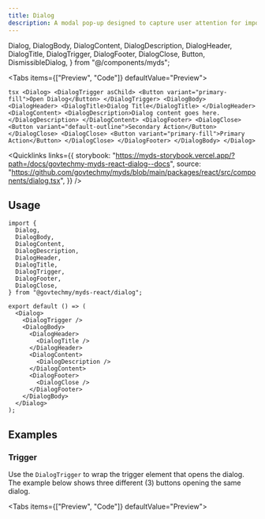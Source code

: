 ```yaml
---
title: Dialog
description: A modal pop-up designed to capture user attention for important actions or messages. It consists of three main components, which are Header, Content, and Footer.
---
```


  Dialog,
  DialogBody,
  DialogContent,
  DialogDescription,
  DialogHeader,
  DialogTitle,
  DialogTrigger,
  DialogFooter,
  DialogClose,
  Button,
  DismissibleDialog,
} from "@/components/myds";

<Tabs items={["Preview", "Code"]} defaultValue="Preview">
  <Tab value="Preview" className="not-prose flex justify-center">
    <Dialog>
      <DialogTrigger asChild>
        <Button variant="primary-fill">Open Dialog</Button>
      </DialogTrigger>
      <DialogBody>
        <DialogHeader>
          <DialogTitle>Dialog Title</DialogTitle>
        </DialogHeader>
        <DialogContent>
          <DialogDescription>Dialog content goes here.</DialogDescription>
        </DialogContent>
        <DialogFooter>
          <DialogClose>
            <Button variant="default-outline">Secondary Action</Button>
          </DialogClose>
          <DialogClose>
            <Button variant="primary-fill">Primary Action</Button>
          </DialogClose>
        </DialogFooter>
      </DialogBody>
    </Dialog>
  </Tab>
  <Tab value="Code">
    ```tsx
    <Dialog>
      <DialogTrigger asChild>
        <Button variant="primary-fill">Open Dialog</Button>
      </DialogTrigger>
      <DialogBody>
        <DialogHeader>
          <DialogTitle>Dialog Title</DialogTitle>
        </DialogHeader>
        <DialogContent>
          <DialogDescription>Dialog content goes here.</DialogDescription>
        </DialogContent>
        <DialogFooter>
          <DialogClose>
            <Button variant="default-outline">Secondary Action</Button>
          </DialogClose>
          <DialogClose>
            <Button variant="primary-fill">Primary Action</Button>
          </DialogClose>
        </DialogFooter>
      </DialogBody>
    </Dialog>
    ```
  </Tab>
</Tabs>

<Quicklinks
  links={{
    storybook:
      "https://myds-storybook.vercel.app/?path=/docs/govtechmy-myds-react-dialog--docs",
    source:
      "https://github.com/govtechmy/myds/blob/main/packages/react/src/components/dialog.tsx",
  }}
/>

## Usage

```tsx copy
import {
  Dialog,
  DialogBody,
  DialogContent,
  DialogDescription,
  DialogHeader,
  DialogTitle,
  DialogTrigger,
  DialogFooter,
  DialogClose,
} from "@govtechmy/myds-react/dialog";
```

```tsx copy
export default () => (
  <Dialog>
    <DialogTrigger />
    <DialogBody>
      <DialogHeader>
        <DialogTitle />
      </DialogHeader>
      <DialogContent>
        <DialogDescription />
      </DialogContent>
      <DialogFooter>
        <DialogClose />
      </DialogFooter>
    </DialogBody>
  </Dialog>
);
```

## Examples

### Trigger

Use the `DialogTrigger` to wrap the trigger element that opens the dialog. The example below shows three different (3) buttons opening the same dialog.

<Tabs items={["Preview", "Code"]} defaultValue="Preview">
  <Tab value="Preview">
    <div className="not-prose flex flex-col items-center gap-3">
      <Dialog>
        <DialogTrigger asChild>
          <Button variant="primary-fill">Open Dialog 1</Button>
        </DialogTrigger>
        <DialogTrigger asChild>
          <Button variant="primary-outline">Open Dialog 2</Button>
        </DialogTrigger>
        <DialogTrigger asChild>
          <Button variant="primary-ghost">Open Dialog 3</Button>
        </DialogTrigger>

      <DialogBody>
        <DialogHeader>
          <DialogTitle>Dialog Title</DialogTitle>
        </DialogHeader>
        <DialogContent>
          <DialogDescription>Dialog content goes here.</DialogDescription>
        </DialogContent>
        <DialogFooter>
          <DialogClose>
            <Button variant="default-outline">Secondary Action</Button>
          </DialogClose>
          <DialogClose>
            <Button variant="primary-fill">Primary Action</Button>
          </DialogClose>
        </DialogFooter>
      </DialogBody>
    </Dialog>
    </div>

  </Tab>
  <Tab value="Code">
    ```tsx
    <Dialog>
      <DialogTrigger asChild>
        <Button variant="primary-fill">Open Dialog 1</Button>
      </DialogTrigger>
      <DialogTrigger asChild>
        <Button variant="primary-outline">Open Dialog 2</Button>
      </DialogTrigger>
      <DialogTrigger asChild>
        <Button variant="primary-ghost">Open Dialog 3</Button>
      </DialogTrigger>

      <DialogBody>
        <DialogHeader>
          <DialogTitle>Dialog Title</DialogTitle>
        </DialogHeader>
        <DialogContent>
          <DialogDescription>Dialog content goes here.</DialogDescription>
        </DialogContent>
        <DialogFooter>
          <DialogClose>
            <Button variant="default-outline">Secondary Action</Button>
          </DialogClose>
          <DialogClose>
            <Button variant="primary-fill">Primary Action</Button>
          </DialogClose>
        </DialogFooter>
      </DialogBody>
    </Dialog>
    ```

  </Tab>
</Tabs>

### Uncontrolled vs Controlled State

To use the dialog in an uncontrolled state, set the `defaultOpen` prop to the initial state of the dialog.

To use the dialog in the controlled state, utilize the `open` and `onOpenChange` prop to handle the state programmatically.

<Tabs items={["Preview", "Code"]} defaultValue="Preview">
  <Tab value="Preview">
    <div className="not-prose flex flex-col gap-3 items-center">
        <div>
            Uncontrolled
            <Dialog defaultOpen={false}>
              <DialogTrigger asChild>
                <Button variant="primary-fill">Open Dialog (Uncontrolled)</Button>
              </DialogTrigger>
      
            <DialogBody>
              <DialogHeader>
                <DialogTitle>Dialog Title</DialogTitle>
              </DialogHeader>
              <DialogContent>
                <DialogDescription>Dialog content goes here.</DialogDescription>
              </DialogContent>
              <DialogFooter>
                <DialogClose>
                  <Button variant="default-outline">Secondary Action</Button>
                </DialogClose>
                <DialogClose>
                  <Button variant="primary-fill">Primary Action</Button>
                </DialogClose>
              </DialogFooter>
            </DialogBody>
          </Dialog>
        </div>
        <div>
            Controlled
            <Dialog open={false}>
              <DialogTrigger asChild>
                <Button variant="primary-fill">Open Dialog (Controlled)</Button>
              </DialogTrigger>
      
            <DialogBody>
              <DialogHeader>
                <DialogTitle>Dialog Title</DialogTitle>
              </DialogHeader>
              <DialogContent>
                <DialogDescription>Dialog content goes here.</DialogDescription>
              </DialogContent>
              <DialogFooter>
                <DialogClose>
                  <Button variant="default-outline">Secondary Action</Button>
                </DialogClose>
                <DialogClose>
                  <Button variant="primary-fill">Primary Action</Button>
                </DialogClose>
              </DialogFooter>
            </DialogBody>
          </Dialog>
        </div>
    </div>

  </Tab>
  <Tab value="Code">
    ```tsx
    // Uncontrolled state
    <Dialog defaultOpen={false}>
      <DialogTrigger asChild>
        <Button variant="primary-fill">Open Dialog (Uncontrolled)</Button>
      </DialogTrigger>
      <DialogBody>
        <DialogHeader>
          <DialogTitle>Dialog Title</DialogTitle>
        </DialogHeader>
        <DialogContent>
          <DialogDescription>Dialog content goes here.</DialogDescription>
        </DialogContent>
        <DialogFooter>
          <DialogClose>
            <Button variant="default-outline">Secondary Action</Button>
          </DialogClose>
          <DialogClose>
            <Button variant="primary-fill">Primary Action</Button>
          </DialogClose>
        </DialogFooter>
      </DialogBody>
    </Dialog>

    // Controlled state
    <Dialog open={false}>
      <DialogTrigger asChild>
        <Button variant="primary-fill">Open Dialog (Controlled)</Button>
      </DialogTrigger>
      <DialogBody>
        <DialogHeader>
          <DialogTitle>Dialog Title</DialogTitle>
        </DialogHeader>
        <DialogContent>
          <DialogDescription>Dialog content goes here.</DialogDescription>
        </DialogContent>
        <DialogFooter>
          <DialogClose>
            <Button variant="default-outline">Secondary Action</Button>
          </DialogClose>
          <DialogClose>
            <Button variant="primary-fill">Primary Action</Button>
          </DialogClose>
        </DialogFooter>
      </DialogBody>
    </Dialog>
    ```

  </Tab>
</Tabs>

### Dismissible

To prevent users from dismissing the dialog, set the `dismissible` prop to `false` at `DialogBody`. By default, the dialog is dismissible.

You can attach a callback function to the `onDismiss` prop to handle the dismiss event.

<Tabs items={["Preview", "Code"]} defaultValue="Preview">
  <Tab value="Preview">
    <div className="not-prose space-y-2 flex flex-col items-center">
      <DismissibleDialog />

    </div>

  </Tab>
  <Tab value="Code">
    ```tsx
    <Dialog>
      <DialogTrigger asChild>
        <Button variant="primary-fill">Open Dialog (Uncontrolled)</Button>
      </DialogTrigger>

      <DialogBody
        dismissible={true}
        onDismiss={() => alert("Dialog dismissed...")}
      >
        <DialogHeader>
          <DialogTitle>Dialog Title</DialogTitle>
        </DialogHeader>
        <DialogContent>
          <DialogDescription>Dialog content goes here.</DialogDescription>
        </DialogContent>
        <DialogFooter>
          <DialogClose>
            <Button variant="default-outline">Secondary Action</Button>
          </DialogClose>
          <DialogClose>
            <Button variant="primary-fill">Primary Action</Button>
          </DialogClose>
        </DialogFooter>
      </DialogBody>
    </Dialog>
    ```

  </Tab>
</Tabs>

### Border

Border can be added to the `DialogHeader` and `DialogFooter` by setting the `border` prop to `true`.

<Tabs items={["Preview", "Code"]} defaultValue="Preview">
  <Tab value="Preview">
    <div className="not-prose flex justify-center">
     <Dialog>
      <DialogTrigger asChild>
        <Button variant="primary-fill">Open Bordered Dialog</Button>
      </DialogTrigger>

      <DialogBody>
        <DialogHeader border>
          <DialogTitle>Dialog Title</DialogTitle>
        </DialogHeader>
        <DialogContent>
          <DialogDescription>Dialog content goes here.</DialogDescription>
        </DialogContent>
        <DialogFooter border>
          <DialogClose>
            <Button variant="default-outline">Secondary Action</Button>
          </DialogClose>
          <DialogClose>
            <Button variant="primary-fill">Primary Action</Button>
          </DialogClose>
        </DialogFooter>
      </DialogBody>
    </Dialog>
    </div>

  </Tab>
  <Tab value="Code">
    ```tsx
    <Dialog>
      <DialogTrigger asChild>
        <Button variant="primary-fill">Open Bordered Dialog</Button>
      </DialogTrigger>
      <DialogBody>
        <DialogHeader border>
          <DialogTitle>Dialog Title</DialogTitle>
        </DialogHeader>
        <DialogContent>
          <DialogDescription>Dialog content goes here.</DialogDescription>
        </DialogContent>
        <DialogFooter border>
          <DialogClose>
            <Button variant="default-outline">Secondary Action</Button>
          </DialogClose>
          <DialogClose>
            <Button variant="primary-fill">Primary Action</Button>
          </DialogClose>
        </DialogFooter>
      </DialogBody>
    </Dialog>
    ```

  </Tab>
</Tabs>

### Alignment

You can set `align` to `DialogFooter` to align the children to the `start`, `end`, or `full` width of the dialog. By default, the alignment is set to `end`.

<Tabs items={["Preview", "Code"]} defaultValue="Preview">
  <Tab value="Preview">
    <div className="not-prose flex justify-center gap-3">
      <div>
        Start
        <Dialog>
          <DialogTrigger asChild>
            <Button variant="primary-fill">Align Dialog (start)</Button>
          </DialogTrigger>
          <DialogBody>
            <DialogHeader border>
              <DialogTitle>Dialog Title</DialogTitle>
            </DialogHeader>
            <DialogContent>
              <DialogDescription>Dialog content goes here.</DialogDescription>
            </DialogContent>
            <DialogFooter border align="start">
              <DialogClose>
                <Button variant="default-outline">Secondary Action</Button>
              </DialogClose>
              <DialogClose>
                <Button variant="primary-fill">Primary Action</Button>
              </DialogClose>
            </DialogFooter>
          </DialogBody>
        </Dialog>
      </div>
      <div>
        Full
        <Dialog>
          <DialogTrigger asChild>
            <Button variant="primary-fill">Align Dialog (full)</Button>
          </DialogTrigger>
          <DialogBody>
            <DialogHeader border>
              <DialogTitle>Dialog Title</DialogTitle>
            </DialogHeader>
            <DialogContent>
              <DialogDescription>Dialog content goes here.</DialogDescription>
            </DialogContent>
            <DialogFooter border align="full">
              <DialogClose asChild>
                <Button variant="default-outline">Secondary Action</Button>
              </DialogClose>
              <DialogClose asChild>
                <Button variant="primary-fill">Primary Action</Button>
              </DialogClose>
            </DialogFooter>
          </DialogBody>
        </Dialog>
      </div>
      <div>
        End
        <Dialog>
          <DialogTrigger asChild>
            <Button variant="primary-fill">Align Dialog (end)</Button>
          </DialogTrigger>
          <DialogBody>
            <DialogHeader border>
              <DialogTitle>Dialog Title</DialogTitle>
            </DialogHeader>
            <DialogContent>
              <DialogDescription>Dialog content goes here.</DialogDescription>
            </DialogContent>
            <DialogFooter border align="end">
              <DialogClose asChild>
                <Button variant="default-outline">Secondary Action</Button>
              </DialogClose>
              <DialogClose asChild>
                <Button variant="primary-fill">Primary Action</Button>
              </DialogClose>
            </DialogFooter>
          </DialogBody>
        </Dialog>
      </div>
    </div>

  </Tab>
  <Tab value="Code">
```tsx
// Start
<Dialog>
  <DialogTrigger asChild>
    <Button variant="primary-fill">Align Dialog (start)</Button>
  </DialogTrigger>
  <DialogBody>
    <DialogHeader border>
      <DialogTitle>Dialog Title</DialogTitle>
    </DialogHeader>
    <DialogContent>
      <DialogDescription>Dialog content goes here.</DialogDescription>
    </DialogContent>
    <DialogFooter border align="start">
      <DialogClose>
        <Button variant="default-outline">Secondary Action</Button>
      </DialogClose>
      <DialogClose>
        <Button variant="primary-fill">Primary Action</Button>
      </DialogClose>
    </DialogFooter>
  </DialogBody>
</Dialog>

// Full

<Dialog>
  <DialogTrigger asChild>
    <Button variant="primary-fill">Align Dialog (full)</Button>
  </DialogTrigger>
  <DialogBody>
    <DialogHeader border>
      <DialogTitle>Dialog Title</DialogTitle>
    </DialogHeader>
    <DialogContent>
      <DialogDescription>Dialog content goes here.</DialogDescription>
    </DialogContent>
    <DialogFooter border align="full">
      <DialogClose>
        <Button variant="default-outline">Secondary Action</Button>
      </DialogClose>
      <DialogClose>
        <Button variant="primary-fill">Primary Action</Button>
      </DialogClose>
    </DialogFooter>
  </DialogBody>
</Dialog>

// End

<Dialog>
  <DialogTrigger asChild>
    <Button variant="primary-fill">Align Dialog (end)</Button>
  </DialogTrigger>
  <DialogBody>
    <DialogHeader border>
      <DialogTitle>Dialog Title</DialogTitle>
    </DialogHeader>
    <DialogContent>
      <DialogDescription>Dialog content goes here.</DialogDescription>
    </DialogContent>
    <DialogFooter border align="end">
      <DialogClose>
        <Button variant="default-outline">Secondary Action</Button>
      </DialogClose>
      <DialogClose>
        <Button variant="primary-fill">Primary Action</Button>
      </DialogClose>
    </DialogFooter>
  </DialogBody>
</Dialog>
```

  </Tab>
</Tabs>

### Action

You can add special actions to the dialog by utilising the `action` prop on the `DialogFooter`.

<Tabs items={["Preview", "Code"]} defaultValue="Preview">
  <Tab value="Preview">
    <div className="not-prose flex justify-center gap-3">
    <Dialog>
      <DialogTrigger asChild>
        <Button variant="primary-fill">Additional Action Dialog</Button>
      </DialogTrigger>
      <DialogBody>
        <DialogHeader border>
          <DialogTitle>Dialog Title</DialogTitle>
        </DialogHeader>
        <DialogContent>
          <DialogDescription>Dialog content goes here.</DialogDescription>
        </DialogContent>
        <DialogFooter action={<Button variant="primary-ghost">Tertiary</Button>}>
          <DialogClose asChild>
            <Button variant="default-outline">Secondary Action</Button>
          </DialogClose>
          <DialogClose asChild>
            <Button variant="primary-fill">Primary Action</Button>
          </DialogClose>
        </DialogFooter>
      </DialogBody>
    </Dialog>
    </div>

  </Tab>
  <Tab value="Code">
```tsx
  <Dialog>
    <DialogTrigger asChild>
      <Button variant="primary-fill">Additional Action Dialog</Button>
    </DialogTrigger>
    <DialogBody>
      <DialogHeader border>
        <DialogTitle>Dialog Title</DialogTitle>
      </DialogHeader>
      <DialogContent>
        <DialogDescription>Dialog content goes here.</DialogDescription>
      </DialogContent>
      <DialogFooter action={<Button variant="primary-ghost">Tertiary</Button>}>
        <DialogClose asChild>
          <Button variant="default-outline">Secondary Action</Button>
        </DialogClose>
        <DialogClose asChild>
          <Button variant="primary-fill">Primary Action</Button>
        </DialogClose>
      </DialogFooter>
    </DialogBody>
  </Dialog>
```
  </Tab>
</Tabs>

## Props

### Dialog

<TypeTable
  type={{
    open: {
      description: "State of the dialog (controlled)",
      type: "boolean",
      default: "false",
    },
    defaultOpen: {
      description: "Initial state of the dialog (uncontrolled)",
      type: "boolean",
      default: "false",
    },
    onOpenChange: {
      description: "Change event listener (controlled)",
      type: "(open: boolean) => void",
    },
  }}
/>

### DialogBody

<TypeTable
  type={{
    dismissible: {
      description: "Whether the dialog can be dismissed",
      type: "boolean",
      default: "true",
    },
    onDismiss: {
      description: "Change event listener for dismiss event",
      type: "() => void",
    },
  }}
/>

### DialogHeader

<TypeTable
  type={{
    border: {
      description: "Whether the dialog header has border",
      type: "boolean",
      default: "false",
    },
  }}
/>

### DialogFooter

<TypeTable
  type={{
    border: {
      description: "Whether the dialog footer has border",
      type: "boolean",
      default: "false",
    },
    align: {
      description: "Aligns the layout of the content",
      type: "start | end | full",
      default: "end",
    },
    action: {
      description: "Additional action to be added to the footer",
      type: "ReactNode",
    },
  }}
/>
